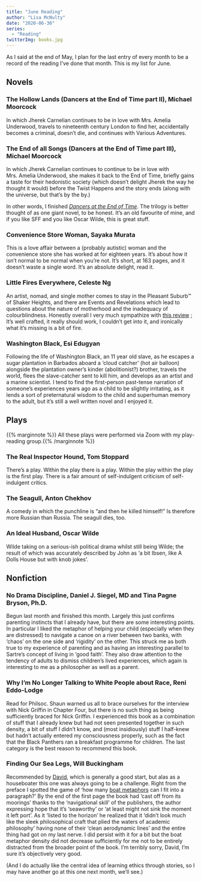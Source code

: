 ```yaml
---
title: "June Reading"
author: "Lisa McNulty"
date: "2020-06-30"
series:
  - "Reading"
twitterImg: books.jpg
---
```




As I said at the end of May, I plan for the last entry of every month to be a record of the reading I’ve done that month. This is my list for June. 


## Novels

  

### The Hollow Lands (Dancers at the End of Time part II), Michael Moorcock

In which Jherek Carnelian continues to be in love with Mrs. Amelia Underwood, travels to nineteenth century London to find her, accidentally becomes a criminal, doesn’t die, and continues with Various Adventures.

  

### The End of all Songs (Dancers at the End of Time part III), Michael Moorcock

In which Jherek Carnelian continues to continue to be in love with Mrs. Amelia Underwood, she makes it back to the End of Time, briefly gains a taste for their hedonistic society (which doesn’t delight Jherek the way he thought it would) before the Twist Happens and the story ends (along with the universe, but that’s by the by.)

  

In other words, I finished [*Dancers at the End of Time*](/2020/06/28/reading-badly-or-goodharts-law/). The trilogy is better thought of as one giant novel, to be honest. It’s an old favourite of mine, and if you like SFF and you like Oscar Wilde, this is great stuff.

  

### Convenience Store Woman, Sayaka Murata

This is a love affair between a (probably autistic) woman and the convenience store she has worked at for eighteen years. It’s about how it isn't normal to be normal when you’re not. It’s short, at 163 pages, and it doesn’t waste a single word. It’s an absolute delight, read it.

  

### Little Fires Everywhere, Celeste Ng

An artist, nomad, and single mother comes to stay in the Pleasant Suburb™ of Shaker Heights, and there are Events and Revelations which lead to questions about the nature of motherhood and the inadequacy of colourblindness. Honestly overall I very much sympathize with [this review](https://www.theguardian.com/books/2017/nov/12/little-fires-everywhere-celeste-ng-review) ; It’s well crafted, it really should work, I couldn’t get into it, and ironically what it’s missing is a bit of fire.

  

### Washington Black, Esi Edugyan

Following the life of Washington Black, an 11 year old slave, as he escapes a sugar plantation in Barbados aboard a ‘cloud catcher’ (hot air balloon) alongside the plantation owner’s kinder (abolitionist?) brother, travels the world, flees the slave-catcher sent to kill him, and develops as an artist and a marine scientist. I tend to find the first-person past-tense narration of someone’s experiences years ago as a child to be slightly irritating, as it lends a sort of preternatural wisdom to the child and superhuman memory to the adult, but it’s still a well written novel and I enjoyed it.

  

## Plays

{{% marginnote %}} All these plays were performed via Zoom with my play-reading group.{{% /marginnote %}} 

### The Real Inspector Hound, Tom Stoppard

There’s a play. Within the play there is a play. Within the play within the play is the first play. There is a fair amount of self-indulgent criticism of self-indulgent critics.

  

### The Seagull, Anton Chekhov

A comedy in which the punchline is “and then he killed himself!” Is therefore more Russian than Russia. The seagull dies, too.

### An Ideal Husband, Oscar Wilde

Wilde taking on a serious-ish political drama whilst still being Wilde; the result of which was accurately described by John as ‘a bit Ibsen, like A Dolls House but with knob jokes’.

  

## Nonfiction

  

### No Drama Discipline, Daniel J. Siegel, MD and Tina Pagne Bryson, Ph.D.

Begun last month and finished this month. Largely this just confirms parenting instincts that I already have, but there are some interesting points. In particular I liked the metaphor of helping your child (especially when they are distressed) to navigate a canoe on a river between two banks, with ‘chaos’ on the one side and ‘rigidity’ on the other. This struck me as both true to my experience of parenting and as having an interesting parallel to Sartre’s concept of living in ‘good faith’. They also draw attention to the tendency of adults to dismiss children’s lived experiences, which again is interesting to me as a philosopher as well as a parent.

  

### Why I’m No Longer Talking to White People about Race, Reni Eddo-Lodge

Read for Philsoc. Shaun warned us all to brace ourselves for the interview with Nick Griffin in Chapter Four, but there is no such thing as being sufficiently braced for Nick Griffin. I experienced this book as a combination of stuff that I already knew but had not seen presented together in such density, a bit of stuff I didn’t know, and (most insidiously) stuff I half-knew but hadn’t actually entered my consciousness properly, such as the fact that the Black Panthers ran a breakfast programme for children. The last category is the best reason to recommend this book.

  

### Finding Our Sea Legs, Will Buckingham

Recommended by [David](https://notebook.drmaciver.com/), which is generally a good start, but alas as a houseboater this one was always going to be a challenge. Right from the preface I spotted the game of ‘how many [boat metaphors](/2020/05/03/houseboats-as-liminal-spaces/) can I fit into a paragraph?’ By the end of the first page the book had 'cast off from its moorings' thanks to the 'navigational skill' of the publishers, the author expressing hope that it's 'seaworthy' or 'at least might not sink the moment it left port'. As it 'listed to the horizon' he realized that it 'didn't look much like the sleek philosophical craft that plied the waters of academic philosophy' having none of their 'clean aerodynamic lines' and the entire thing had got on my last nerve. I did persist with it for a bit but the boat metaphor density did not decrease sufficiently for me not to be entirely distracted from the broader point of the book. I’m terribly sorry, David, I’m sure it’s objectively very good.

  

(And I do actually like the central idea of learning ethics through stories, so I may have another go at this one next month, we’ll see.)